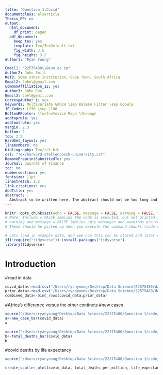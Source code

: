```yaml
---
title: "Question 1:Covid"
documentclass: elsarticle
Thesis_FP: no
output:
  html_document:
    df_print: paged
  pdf_document:
    keep_tex: yes
    template: Tex/TexDefault.txt
    fig_width: 3.5
    fig_height: 3.5
Author1: "Ryan Young"

Email1: "22575480\\@sun.ac.za"
Author2: John Smith
Ref2: Some other Institution, Cape Town, South Africa
Email2: John\@gmail.com
CommonAffiliation_12: yes
Author3: John Doe
Email3: Joe\@gmail.com
CorrespAuthor_1: yes
keywords: Multivariate GARCH \sep Kalman Filter \sep Copula
JELCodes: L250 \sep L100
BottomRFooter: \footnotesize Page \thepage
addtoprule: yes
addfootrule: yes
margin: 2.3
bottom: 2
top: 2.5
HardSet_layout: yes
linenumbers: no
bibliography: Tex/ref.bib
csl: "Tex/harvard-stellenbosch-university.csl"
RemovePreprintSubmittedTo: yes
Journal: Journal of Finance
toc: no
numbersections: yes
fontsize: 11pt
linestretch: 1.2
link-citations: yes
AddTitle: yes
abstract: |
  Abstract to be written here. The abstract should not be too long and should provide the reader with a good understanding what you are writing about. Academic papers are not like novels where you keep the reader in suspense. To be effective in getting others to read your paper, be as open and concise about your findings here as possible. Ideally, upon reading your abstract, the reader should feel he / she must read your paper in entirety.
---
```


<!-- First: Set your default preferences for chunk options: -->

<!-- If you want a chunk's code to be printed, set echo = TRUE. message = FALSE stops R printing ugly package loading details in your final paper too. I also suggest setting warning = FALSE and checking for warnings in R, else you might find ugly warnings in your paper. -->

```r
knitr::opts_chunk$set(echo = FALSE, message = FALSE, warning = FALSE, fig.width = 6, fig.height = 5, fig.pos="H", fig.pos = 'H')
# Note: Include = FALSE implies the code is executed, but not printed in your pdf.
# warning and message = FALSE implies ugly messages and warnings are removed from your pdf.
# These should be picked up when you execute the command chunks (code sections below) in your rmd, not printed in your paper!

# Lets load in example data, and see how this can be stored and later called from your 'data' folder.
if(!require("tidyverse")) install.packages("tidyverse")
library(tidyverse)


```


<!-- ############################## -->
<!-- # Start Writing here: -->
<!-- ############################## -->

# Introduction \label{Introduction}

#read in data 
```r
covid_data<-read.csv("/Users/ryanyoung/Desktop/Data Science/22575480/data/data/Covid/owid-covid-data.csv")
prior_data<-read.csv("/Users/ryanyoung/Desktop/Data Science/22575480/data/data/Covid/Deaths_by_cause.csv")
combined_data<-bind_rows(covid_data,prior_data)
```

#Africa's difference versus the other continets
#new cases
```r
source("/Users/ryanyoung/Desktop/Data Science/22575480/Question 1/code/new_case_bar.R")
a<-new_case_bar(covid_data)
a
```


```r
source("/Users/ryanyoung/Desktop/Data Science/22575480/Question 1/code/total_deaths_bar.R")
b<-total_deaths_bar(covid_data)
b
```

#covid deaths by life expectancy 
```r
source("/Users/ryanyoung/Desktop/Data Science/22575480/Question 1/code/create_scatter_plot.R")

create_scatter_plot(covid_data, total_deaths_per_million, life_expectancy)

```

